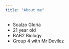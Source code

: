 ```yaml
---
title: "About me"
---
```


- Scalzo Gloria
- 21 year old 
- BAB2 Biology
- Group 4 with Mr Devilez 



